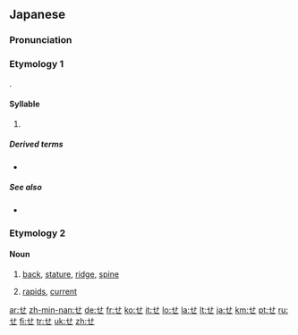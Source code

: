 {{also|ぜ|ㄝ|也}}
{{wikipedia|Se (kana)}}
{{Hiragana character info|hex=305b|name=HIRAGANA LETTER SE}}
==Japanese==
{{stroke order|strokes=3}}

===Pronunciation===
{{ja-pron}}

===Etymology 1===
{{ja-kana-mannyogana-etym}}.

====Syllable====
{{ja-syllable}}

# {{ja-kana-def}}

=====Derived terms=====
* {{ja-r|ぜ}}

=====See also=====
* {{list:Hiragana/ja}}

===Etymology 2===

====Noun====
{{ja-noun}}

# {{ja-def|背}} [[back]], [[stature]], [[ridge]], [[spine]]
# {{ja-def|瀬}} [[rapids]], [[current]]

[[ar:せ]]
[[zh-min-nan:せ]]
[[de:せ]]
[[fr:せ]]
[[ko:せ]]
[[it:せ]]
[[lo:せ]]
[[la:せ]]
[[lt:せ]]
[[ja:せ]]
[[km:せ]]
[[pt:せ]]
[[ru:せ]]
[[fi:せ]]
[[tr:せ]]
[[uk:せ]]
[[zh:せ]]